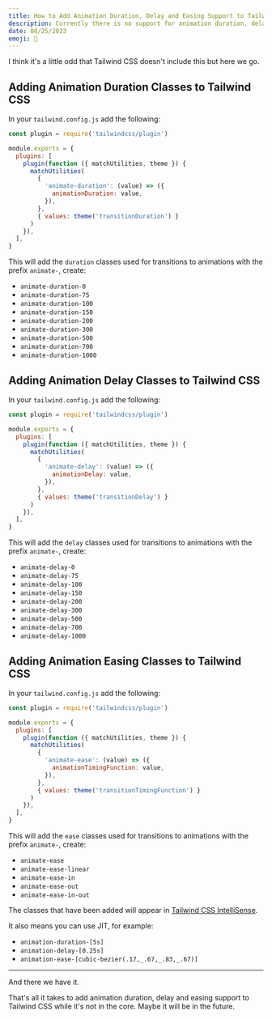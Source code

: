 ```yaml
---
title: How to Add Animation Duration, Delay and Easing Support to Tailwind CSS
description: Currently there is no support for animation duration, delay and easing in Tailwind CSS. Find out how to add it yourself.
date: 08/25/2023
emoji: 🦆
---
```


I think it's a little odd that Tailwind CSS doesn't include this but here we go.

## Adding Animation Duration Classes to Tailwind CSS

In your `tailwind.config.js` add the following:

```js
const plugin = require('tailwindcss/plugin')

module.exports = {
  plugins: [
    plugin(function ({ matchUtilities, theme }) {
      matchUtilities(
        {
          'animate-duration': (value) => ({
            animationDuration: value,
          }),
        },
        { values: theme('transitionDuration') }
      )
    }),
  ],
}
```

This will add the `duration` classes used for transitions to animations with the prefix `animate-`, create:

- `animate-duration-0`
- `animate-duration-75`
- `animate-duration-100`
- `animate-duration-150`
- `animate-duration-200`
- `animate-duration-300`
- `animate-duration-500`
- `animate-duration-700`
- `animate-duration-1000`

## Adding Animation Delay Classes to Tailwind CSS

In your `tailwind.config.js` add the following:

```js
const plugin = require('tailwindcss/plugin')

module.exports = {
  plugins: [
    plugin(function ({ matchUtilities, theme }) {
      matchUtilities(
        {
          'animate-delay': (value) => ({
            animationDelay: value,
          }),
        },
        { values: theme('transitionDelay') }
      )
    }),
  ],
}
```

This will add the `delay` classes used for transitions to animations with the prefix `animate-`, create:

- `animate-delay-0`
- `animate-delay-75`
- `animate-delay-100`
- `animate-delay-150`
- `animate-delay-200`
- `animate-delay-300`
- `animate-delay-500`
- `animate-delay-700`
- `animate-delay-1000`

## Adding Animation Easing Classes to Tailwind CSS

In your `tailwind.config.js` add the following:

```js
const plugin = require('tailwindcss/plugin')

module.exports = {
  plugins: [
    plugin(function ({ matchUtilities, theme }) {
      matchUtilities(
        {
          'animate-ease': (value) => ({
            animationTimingFunction: value,
          }),
        },
        { values: theme('transitionTimingFunction') }
      )
    }),
  ],
}
```

This will add the `ease` classes used for transitions to animations with the prefix `animate-`, create:

- `animate-ease`
- `animate-ease-linear`
- `animate-ease-in`
- `animate-ease-out`
- `animate-ease-in-out`

<BlogPreview
  previewId="animation-extensions"
  previewTitle="Animation Extensions Example"
  previewContainer="space-y-8 p-8"
/>

The classes that have been added will appear in [Tailwind CSS IntelliSense](https://tailwindcss.com/docs/editor-setup#intelli-sense-for-vs-code).

It also means you can use JIT, for example:

- `animation-duration-[5s]`
- `animation-delay-[0.25s]`
- `animation-ease-[cubic-bezier(.17,_.67,_.83,_.67)]`

---

And there we have it.

That's all it takes to add animation duration, delay and easing support to Tailwind CSS while it's not in the core. Maybe it will be in the future.
